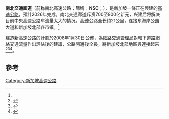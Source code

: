 {{infobox road2
| type = 
| route = NSE
| name = 南北交通廊道<br><small>North–South Corridor<br>Koridor Utara-Selatan<small>
| map = Expressways and Semi-expressways of Singapore 2012.png
| map_notes = 南北交通廊道在图中以紫色单线标记
| length_km = 21.5
| direction_a = 北
| direction_b = 南
| terminus_a = [[海军部西路|海军部西路]]
| terminus_b = [[东海岸公园大道|东海岸公园大道]]、[[共和国道|共和国道]]、[[尼诰大道|尼诰大道]]
| history = 2026年竣工
| junction = [[实里达高速公路|实里达高速公路]]、[[泛島高速公路|泛島高速公路]]、[[中央高速公路|中央高速公路]]、[[东海岸公园大道|东海岸公园大道]]
}}
'''南北交通廊道'''（前称南北高速公路{{lang-en|'''North–South Corridor'''}}；簡稱：'''NSC'''；{{lang-ms|Koridor Utara-Selatan}}），是新加坡一條正在興建的[[高速公路|高速公路]]，預計2026年完成。南北交通廊道斥资700至800亿新元，兴建后将解决目前中央高速公路车流量太大的情况。高速公路全长约21公里，连接东海岸公园大道和新加坡北部各市镇。<ref name="raymondspeech3" /> 

建造新高速公路的計劃於2008年1月30日公佈，為[[陆路交通管理局|陆路交通管理局]]對轄下道路網絡交通流量作出評估後的建議，公路開通後全長{{convert|21|km}}，將新加坡北部地區與{{link-en|东海岸公园大道|East Coast Parkway}}連接起來<ref name="raymondspeech3">{{cite web|title=Speech by Mr. Raymond Lim, Minister for transport, at visit to , 30 January 2008, 10.15 AM|url=https://app-pac.mica.gov.sg/data/vddp/embargo/27390895.htm|date=2008-01-30|publisher=[[新加坡政府|新加坡政府]] Singapore Government Media Release}}{{dead link|date=2017年11月|bot=InternetArchiveBot|fix-attempted=yes}}</ref><ref name="renamed_from_1_on_20130420195324">{{cite press release|publisher=[[陆路交通管理局|陆路交通管理局]] Land Transport Authority|date=2011-11-15|url=http://app.lta.gov.sg/apps/news/page.aspx?c=2&id=mjtut44y69ma2c6354z6ob21shwo5gewr7tj44yhiqvkx240r0|title=Full alignment of the North-South Expressway unveiled|deadurl=yes|archiveurl=https://web.archive.org/web/20131230233246/http://app.lta.gov.sg/apps/news/page.aspx?c=2&id=mjtut44y69ma2c6354z6ob21shwo5gewr7tj44yhiqvkx240r0|archivedate=2013-12-30|access-date=2014-10-14}}</ref><ref>{{cite news|publisher=[[亚洲新闻台|亚洲新闻台]] Channel NewsAsia|url=http://www.channelnewsasia.com/stories/singaporelocalnews/view/1165553/1/.html|title=New expressway sparks big land acquisition|author=Hetty Musfirah|date=2011-11-15|accessdate=2014-10-14|archive-date=2011-11-16|archive-url=https://web.archive.org/web/20111116162307/http://www.channelnewsasia.com/stories/singaporelocalnews/view/1165553/1/.html|dead-url=no|language=英语}}</ref>。

==參考==
{{reflist}}

{{新加坡高速公路}}

[[Category:新加坡高速公路|Category:新加坡高速公路]]
